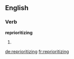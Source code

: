 ==English==

===Verb===
'''reprioritizing'''

# {{present participle of|[[reprioritize]]}}

[[de:reprioritizing]]
[[fr:reprioritizing]]